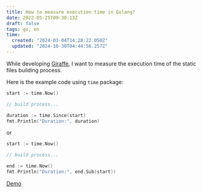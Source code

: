 ```yaml
---
title: How to measure execution time in Golang?
date: 2022-05-25T09:30:13Z
draft: false
tags: go, en
time:
  created: "2024-03-04T14:28:22.050Z"
  updated: "2024-10-30T04:44:56.257Z"
---
```


While developing [Giraffe](https://github.com/tatthien/giraffe), I want to measure the execution time of the static files building process.

Here is the example code using `time` package:

```go
start := time.Now()

// build process...

duration := time.Since(start)
fmt.Println("Duration:", duration)
```

or

```go
start := time.Now()

// build process...

end := time.Now()
fmt.Println("Duration:", end.Sub(start))
```

[Demo](https://go.dev/play/p/9pJcyjeNyhy)
